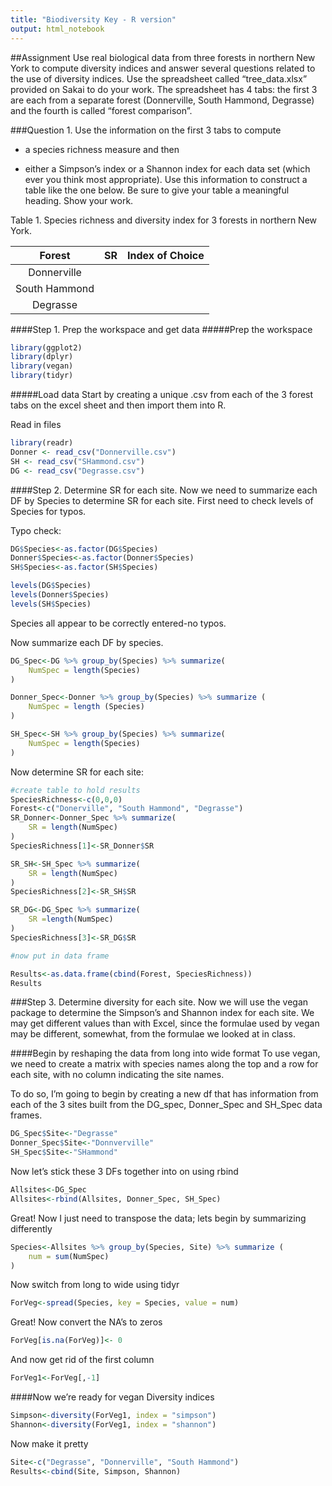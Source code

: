 ```yaml
---
title: "Biodiversity Key - R version"
output: html_notebook
---
```


##Assignment
Use real biological data from three forests in northern New York to compute diversity indices and answer several questions related to the use of diversity indices.  Use the spreadsheet called "tree_data.xlsx" provided on Sakai to do your work.  The spreadsheet has 4 tabs: the first 3 are each from a separate forest (Donnerville, South Hammond, Degrasse) and the fourth is called "forest comparison".

###Question 1.
Use the information on the first 3 tabs to compute

* a species richness measure and then

* either a Simpson's index or a Shannon index for each data set (which ever you think most appropriate). Use this information to construct a table like the one below.  Be sure to give your table a meaningful heading.  Show your work.

Table 1. Species richness and diversity index for 3 forests in northern New York.

|     Forest    |    SR   | Index of Choice |
|:-------------:|:-------:|:---------------:|
| Donnerville   |         |                 |
| South Hammond |         |                 |
| Degrasse      |         |                 |


####Step 1. Prep the workspace and get data
#####Prep the workspace
```r
library(ggplot2)
library(dplyr)
library(vegan)
library(tidyr)
```

#####Load data
Start by creating a unique .csv from each of the 3 forest tabs on the excel sheet and then import them into R.

Read in files
```r
library(readr)
Donner <- read_csv("Donnerville.csv")
SH <- read_csv("SHammond.csv")
DG <- read_csv("Degrasse.csv")
```
####Step 2. Determine SR for each site.
Now we need to summarize each DF by Species to determine SR for each site.  First need to check levels of Species for typos.

Typo check:
```r
DG$Species<-as.factor(DG$Species)
Donner$Species<-as.factor(Donner$Species)
SH$Species<-as.factor(SH$Species)

levels(DG$Species)
levels(Donner$Species)
levels(SH$Species)
```
Species all appear to be correctly entered-no typos.

Now summarize each DF by species.
```R
DG_Spec<-DG %>% group_by(Species) %>% summarize(
	NumSpec = length(Species)
)

Donner_Spec<-Donner %>% group_by(Species) %>% summarize (
	NumSpec = length (Species)
)

SH_Spec<-SH %>% group_by(Species) %>% summarize(
	NumSpec = length(Species)
)
```
Now determine SR for each site:
```r
#create table to hold results
SpeciesRichness<-c(0,0,0)
Forest<-c("Donerville", "South Hammond", "Degrasse")
SR_Donner<-Donner_Spec %>% summarize(
	SR = length(NumSpec)
)
SpeciesRichness[1]<-SR_Donner$SR

SR_SH<-SH_Spec %>% summarize(
	SR = length(NumSpec)
)
SpeciesRichness[2]<-SR_SH$SR

SR_DG<-DG_Spec %>% summarize(
	SR =length(NumSpec)
)
SpeciesRichness[3]<-SR_DG$SR

#now put in data frame

Results<-as.data.frame(cbind(Forest, SpeciesRichness))
Results
```

###Step 3. Determine diversity for each site.
Now we will use the vegan package to determine the Simpson's and Shannon index for each site.  We may get different values than with Excel, since the formulae used by vegan may be different, somewhat, from the formulae we looked at in class.

####Begin by reshaping the data from long into wide format 
To use vegan, we need to create a matrix with species names along the top and a row for each site, with no column indicating the site names. 

To do so, I'm going to begin by creating a new df that has information from each of the 3 sites built from the DG_spec, Donner_Spec and SH_Spec data frames.
```r
DG_Spec$Site<-"Degrasse"
Donner_Spec$Site<-"Donnverville"
SH_Spec$Site<-"SHammond"
```
Now let's stick these 3 DFs together into on using rbind

```r
Allsites<-DG_Spec
Allsites<-rbind(Allsites, Donner_Spec, SH_Spec)
```
Great!  Now I just need to transpose the data; lets begin by summarizing differently
```r
Species<-Allsites %>% group_by(Species, Site) %>% summarize (
	num = sum(NumSpec)
)
```
Now switch from long to wide using tidyr
```r
ForVeg<-spread(Species, key = Species, value = num)


```

Great!  Now convert the NA's to zeros
```r
ForVeg[is.na(ForVeg)]<- 0
```
And now get rid of the first column
```r
ForVeg1<-ForVeg[,-1]
```
####Now we're ready for vegan
Diversity indices
```r
Simpson<-diversity(ForVeg1, index = "simpson")
Shannon<-diversity(ForVeg1, index = "shannon")
```
Now make it pretty
```r
Site<-c("Degrasse", "Donnerville", "South Hammond")
Results<-cbind(Site, Simpson, Shannon)
```

